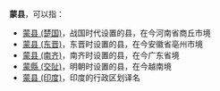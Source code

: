 '''蒙县'''，可以指：
*[[蒙县_(楚国)|蒙县 (楚国)]]，战国时代设置的县，在今河南省商丘市境
*[[蒙县_(东晋)|蒙县 (东晋)]]，东晋时设置的县，在今安徽省亳州市境
*[[蒙县_(南齐)|蒙县 (南齐)]]，南齐时设置的县，在今广东省境
*[[蒙縣_(交阯)|蒙縣 (交阯)]]，明朝时设置的县，在今越南境
*[[蒙县_(印度)|蒙县 (印度)]]，印度的行政区划译名

{{Disambig|M|Cat=二字中国县名消歧义}}